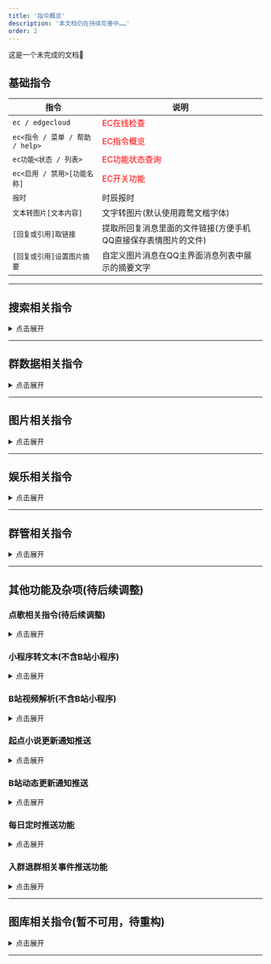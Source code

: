 ```yaml
---
title: '指令概览'
description: '本文档仍在持续完善中……'
order: 2
---
```



<Aside type='tip' title='提示'>这是一个未完成的文档🤨</Aside>

## 基础指令

| 指令 | 说明 |
| --- | --- |
| `ec / edgecloud` | <font color="red">EC在线检查</font> |
| `ec<指令 / 菜单 / 帮助 / help>` | <font color="red">EC指令概览</font> |
| `ec功能<状态 / 列表>` | <font color="red">EC功能状态查询</font> |
| `ec<启用 / 禁用>[功能名称]` | <font color="red">EC开关功能</font> |
| `报时` | 时辰报时 |
| `文本转图片[文本内容]` | 文字转图片(默认使用霞鹜文楷字体) |
| `[回复或引用]取链接` | 提取所回复消息里面的文件链接(方便手机QQ直接保存表情图片的文件) |
| `[回复或引用]设置图片摘要` | 自定义图片消息在QQ主界面消息列表中展示的摘要文字 |

---

## 搜索相关指令

<details>
<summary>点击展开</summary>

<Aside type='note' title='笔记'>
这部分指令功能，虽然很简单且如今几乎无人使用，但却是五年前EC诞生的起因，这也是EC的第一个功能。
</Aside>

| 指令 | 说明 |
| --- | --- |
| `<谷歌 / 百度 / 必应 / 搜狗 / 夸克>搜索 [搜索内容]` | 各大搜索引擎搜索 |
| `<贴吧 / 知乎 / 微博 / 豆瓣 / 小红书>搜索 [搜索内容]` | 部分社交平台搜索 |
| `<nga / github / b站 / 起点 / 乐乎>搜索 [搜索内容]` | 部分论坛网站搜索 |
| `<微信 / 淘宝 / 京东 / steam>搜索 [搜索内容]` | 部分平台搜索 |
| `百科搜索 [搜索内容]` | 萌娘百科搜索 |
| `果核搜索 [搜索内容]` | 果核剥壳搜索 |
| `423搜索 [搜索内容]` | 423Down搜索 |

_注1：如果你发现某些搜索指令已经失效不再可用，或者希望新增某些(比如搜索引擎/社区/论坛等)快捷搜索指令(仅支持Get方式)，可以向EC管理员反馈。_
_注2：群内发送指令“搜索”可单独查看搜索相关指令。_

</details>

---

## 群数据相关指令

<details>
<summary>点击展开</summary>

<Aside type='note' title='笔记'>
数据统计是EC当前绝大部分功能的核心与基石。
</Aside>

| 指令 | 说明 |
| --- | --- |
| `<今日 / 昨日 / 本周 / 上周 / 本月 / 今年 / 总>发言榜` | 发言排行榜查询(本群+跨群) |
| `连续发言榜` | 连续发言榜(本群+跨群) |
| `积累发言榜` | 积累发言榜(本群+跨群) |
| `近[数字]日发言榜` | 近X日发言榜(本群+跨群) |
| `[数字]月[数字]日发言榜` | 查某一天发言榜(本群+跨群) |
|  |  |
| `综合查询` | 个人数据汇总查询(查询速度慢) |
| `群等级统计` | 群等级统计(本群+跨群) |
| `发言人数统计` | 发言人数统计(本群+跨群) |
| `发言条数统计` | 发言条数统计(本群+跨群) |
|  |  |
| `本群<今日 / 昨日 / 本周 / 上周 / 本月 / 上月 / 今年 / 去年>词云` | 指定时间段的本群词云图片生成 |
| `我的<今日 / 昨日 / 本周 / 上周 / 本月 / 上月 / 今年 / 去年>词云` | 指定时间段的个人词云图片生成 |

_注1：此功能需要EC·α和EC·β共同协作才能正常使用，请确保EC·α和EC·β都在群内且正常运行。_  
_注2：群内发送指令“群数据”可单独查看群数据相关指令。_  
_注3：词云功能由项目[WordCloud](https://github.com/Hellobaka/WordCloud)提供，以年为单位生成词云时的速度较慢，有时候可能会需要一分钟以上，请耐心等待，尽量不要在短时间内连续发送多次词云相关指令。_

</details>

---

## 图片相关指令

<details>
<summary>点击展开</summary>

<Aside type='note' title='笔记'>
忽略前面的嘉然和动物图吧，让我们一起看看今天的卫星云图和新闻。
</Aside>

| 指令 | 说明 |
| --- | --- |
| `<猫 / 狗 / 鸟>图` | 返回一张对应类型的图片 |
| `嘉然` | 返回一张嘉然的表情包或图片 |
| `嘉然评论区` | 返回一张嘉然评论区的图片 |
| `嘉然小作文` | 返回一张嘉然小作文的图片 |
|  |  |
| `摸鱼日历` | 返回一张摸鱼人日历的图片 |
| `今日新闻` | 返回一张每天60秒新闻的图片 |
| `今日天气` | 中央气象台天气简报 |
| `今日热榜` | 各平台热搜榜单聚合展示 |
|  |  |
| `云图中国` | 风云4号卫星中国区域云图 |
| `云图地球` | 风云4号卫星地球全圆盘云图 |
| `云图中国视频` | 中国区域云图近24小时变化视频 |
| `云图地球视频` | 地球全圆盘云图近24小时变化视频 |

_注1：对于单个QQ，以上指令限制每分钟使用一次。_

</details>

---

## 娱乐相关指令

<details>
<summary>点击展开</summary>

<Aside type='caution' title='警告'>这里的指令很容易让其他群友跟风使用刷屏，请谨慎决定是否在群内使用</Aside>

| 指令 | 说明 |
| --- | --- |
| `漂流瓶` | 漂流瓶功能指令 |
| `今日运势` | fortune今日运势(每天05:00后可用) |
| `今日运势排行榜` | fortune今日运势排行榜 |
| `今日<老婆 / 老公>` | 一群一天一夫一妻制群老婆(随机抽取) |
| `<结婚 / 民政局 / 群老婆>列表` | 群老婆列表 |
| `今天吃什么` | 今天吃什么(根据当前时间返回结果) |
| `早 / 早安 / 早上好` | 早安指令(每天04:00-12:00可用) |
| `晚 / 晚安 / 晚上好` | 晚安指令(每天18:00-次日4:00可用) |

_注1：以上部分指令需要群管理员通过开关类指令进行启用后方可使用。_

</details>

---

## 群管相关指令

<details>
<summary>点击展开</summary>

<Aside type='note' title='冷知识 '>
当你被禁言后，可以在群里发送指令“解禁我”让EC帮你解除禁言状态，  
慷慨的EC是不会拒绝帮助群友的，当然，前提是EC得有群管理员权限。
</Aside>

| 指令 | 说明 |
| --- | --- |
| `禁我[禁言时间(见注1)]` | 自助禁言 |
| `解禁我` | 自助解禁 |
| `禁言[@群友][禁言时间]` | 禁言群员 |
| `随机禁言[@群友][禁言时间]` | 随机禁言群员 |
| `<解禁 / 解除禁言>[@群友]` | 解除禁言 |
| `踢[@群友]` | 踢出群员 |
| `永久踢[@群友]` | 永久踢出群员 |
| `改名片[名片内容]` | 改自己名片 |
|  |  |
| `申请头衔[头衔内容]` | 申请群头衔 |
| `给头衔[@群友][头衔内容(可不填)]` | 给群头衔 |
| `上管理[@群友]` | 增加群管理员 |
| `下管理[@群友]` | 取消群管理员 |
|  |  |
| `投票禁言[@群友][禁言时间]` | 发起投票禁言 |  
| `投成票[投票编号]` | 投赞成票 |  
| `反对票[投票编号]` | 投反对票 |  
| `弃权票[投票编号]` | 投弃权票 |  
| `乐子票[投票编号]` | 投乐子票 |  
| `一票否决票[投票编号]` | 投一票否决票(群管理员权限) |

_注1：上面的[禁言时间]变量，单位为分钟，最大值为43200，超出43200按43200算，均可以不填，有默认值；上面的[@群友]变量，均支持同时@多个群友。_  
_注2：以上所有指令均需要EC拥有群管理员或以上权限，且只能在群内使用，部分指令需要指令使用者拥有管理员及以上权限。_  
_注3：由于EC·α和EC·β每隔一段时间会轮流换号值班，因此，如果需要稳定长期的使用群管功能，得同时给EC·α和EC·β群管理员权限才行，介意勿用。_  
_注4：推荐只给EC群管理权限，强烈不建议长期给EC群主权限(很麻烦)。_  
_注5：如果你给了机器人群主权限后需要再收回群主权限的话，请点击[QQ恢复官方网站](https://huifu.qq.com/)进行恢复。_  
_注6：群内发送指令“群管”可单独查看群管相关指令。_

</details>

---

## 其他功能及杂项(待后续调整)

### 点歌相关指令(待后续调整)

<details>
<summary>点击展开</summary>

<Aside type='note' title='笔记'>
以下点歌相关的指令，都需要加空格，语言点歌会比较慢，需要等一下。
</Aside>

| 点歌操作 | |
| --- | --- |
| `点歌 [歌曲名] [歌曲作者名(选填)]` | 点歌(自动搜索所有源并选择最佳来源) |
| `语音点歌 [歌曲名] [歌曲作者名(选填)]` | 以语音的形式点歌(转码速度慢，可能失败) |

_注1：对于只用歌曲名搜不到自己想要的歌曲的情况，在歌曲名后面加上歌曲作者名就能更精确的查找了。_  
_注2：点歌功能由项目[MiraiSongPlugin](https://github.com/khjxiaogu/MiraiSongPlugin)提供。_

</details>

### 小程序转文本(不含B站小程序)

<details>
<summary>点击展开</summary>

<Aside type='note' title='笔记'>
EC的管理员很讨厌小程序，但更多的群友却已经接受了小程序，因此这个功能也就不再默认启用。
</Aside>

此功能默认禁用，启用后的效果为：

在群友往群内分享了知乎、微博之类的小程序消息时，EC会返回对应的网页链接，使有需要或者讨厌小程序的群友能够选择不打开小程序直接通过链接在网页浏览。

</details>

### B站视频解析(不含B站小程序)

<details>
<summary>点击展开</summary>

<Aside type='caution' title='警告'>
不要问EC管理员能不能取消展示热评，因为他就是为了展示热评才写的这个功能。  
不喜欢可以直接禁用此功能，对全群或对个人都是可以设置禁用的。
</Aside>

此功能对群默认禁用，但个人可以通过@EC 使用，启用后的效果为：

在群友往群内分享了B站视频的链接、BV号或小程序消息时，EC会返回对应的干净链接和前三个热评，方便群友快速了解视频内容和去除B站默认分享链接里面的追踪参数。

</details>

### 起点小说更新通知推送

<details>
<summary>点击展开</summary>

<Aside type='note' title='笔记'>
起点的反爬实在是很严格，EC目前是通过循环获取书架数据来判断更新，  
但此方案其实也不是特别稳定，如果有大佬有更好的方案，欢迎联系EC管理员讨论。
</Aside>

| 起点更新通知推送订阅指令列表 |
| --- |
| `起点更新通知推送订阅查询` |
| `添加起点更新通知推送订阅[书籍ID]` |
| `取消起点更新通知推送订阅[书籍ID]` |
| `[回复引用]以后艾特我` |
| `[回复引用]以后不用艾特我` |

此功能默认禁用，启用后的效果为：

当群内订阅的起点小说更新新章节之后，EC会在群内发送章节更新通知，同时允许群友将直接加入EC的艾特通知列表。

_注1：此功能仅建议更新时间不规律且每天更新次数不多的书籍使用_  
_注2：增删艾特之所以需要回复引用更新通知消息，是因为EC需要通过引用消息的内容来判定具体是那本书需要增删艾特。_  
_注3：由于起点的反爬策略严格，EC只能每分钟检查一次更新，因此当最新章节更新后，群内的起点更新通知推送可能会有1-60秒左右的延迟。_  
_注4：在书籍列表已有的书籍，可直接通过书籍ID添加订阅，如果需要订阅列表中没有的书籍，需要把书名提供给EC管理员进行添加。_

</details>

### B站动态更新通知推送

<details>
<summary>点击展开</summary>

<Aside type='note' title='笔记'>
此功能是一个大佬写的，UI非常美观，只有EC管理员很遗憾没有热评。
</Aside>

| 起点更新通知推送订阅指令列表 |
| --- |
| `b站动态更新通知推送订阅查询` |
| `添加b站动态更新通知推送订阅[b站用户UID]` |
| `取消b站动态更新通知推送订阅[b站用户UID]` |
| `搜索b站动态[动态ID]` |
| `获取b站最新动态[b站用户UID]` |

此功能默认禁用，启用后的效果为：

当群内订阅的B站用户更新了动态(包括直播和视频等)之后，EC会在群内发送动态更新通知。

_注1：此功能由项目[BilibiliDynamicMiraiPlugin](https://github.com/Colter23/bilibili-dynamic-mirai-plugin)提供_

</details>

### 每日定时推送功能

<details>
<summary>点击展开</summary>

<Aside type='caution' title='警告'>
机器人在短时间内主动向多个群发送消息，在腾讯系统里面其实是一个高风险的行为，  
因此即便是启用了此功能的群，如果昨日的群发言数不能达标，EC次日也不会进行推送,  
以此尽量减少推送群的数量。
</Aside>

| 推送类型 | 每日推送时间 |
| --- | --- |
| 每天60S新闻图片+云图视频推送 | 08:22左右 |
| 中央气象台今日天气简报推送 | 09:00左右 |
| 群聊发言榜图片+词云图片定时推送 | 22:00左右 |

以上三个推送类型均默认禁用，启用且昨日群发言数达标后次日才会推送，效果为：

定时发送以上类型的内容

</details>

### 入群退群相关事件推送功能

<details>
<summary>点击展开</summary>

<Aside type='note' title='笔记'>
这部分的文案，其实都是可以自定义的。
</Aside>

| 推送类型 |
| --- |
| 入群欢迎 |
| 申请入群 |
| 踢出提示 |
| 退群欢送 |

以上推送类型对大部分群友均默认禁用，启用后的效果为：

对发言数达标或已经加入过隔壁群的群友，会在其入群或退群的时候，额外生成一张综合查询图片

</details>

---

## 图库相关指令(暂不可用，待重构)

<details>
<summary>点击展开</summary>

<Aside type='danger' title='错误'>别看了，没修好😡</Aside>

| 指令 | 说明 |
| --- | --- |
| `图库列表` | 查看所有图库名 |
| `创建图库[图库名]` | 创建本群图库 |
| `创建跨群图库[图库名]` | 创建跨群图库 |
| `删除图库[图库名]` | 删除本群图库 |
| `删除跨群图库[图库名]` | 删除跨群图库 |
| `图库[图库名]增加上传黑名单<@群友 / QQ号>` | 增加图库上传黑名单 |
| `图库[图库名]删除上传黑名单<@群友 / QQ号>` | 删除图库上传黑名单 |
| `图库[图库名]增加提取黑名单<@群友 / QQ号>` | 增加图库提取黑名单 |
| `图库[图库名]删除提取黑名单<@群友 / QQ号>` | 删除图库提取黑名单 |
| `上传图库[图库名][图片]` | 上传图库图片(优先上传到本群图库) |
| `上传跨群图库[图库名][图片]` | 上传跨群图库图片(直接上传到跨群图库) |
| `提取图库[图库名]` | 提取图库图片(优先从本群图库提取) |
| `提取跨群图库[图库名]` | 提取跨群图库图片(直接从跨群图库提取图片) |
| `查询图库[图库名]` | 查询图库数据(优先查询本群图库) |
| `查询跨群图库[图库名]` | 查询图库数据(直接查询跨群图库) |

_注1：图库内的图片均为群友自行上传，与EC无关。_  
_注2：图库名仅允许为2~20个字符(一个汉字占两个字符)的汉字、字母、数字或下划线。_  
_注3：禁止上传违规图片，违者将被列入图库功能的黑名单。_  
_注4：上传图库指令后面可直接加上图片，也可以先发指令再发图，支持连续上传多张图片。_  
_注5：“优先本群图库”是指，当存在同名的本群图库和跨群图库时，会优先匹配返回本群图库的结果，而不会返回跨群图库的结果，只有当不存在本群图库时，才会返回跨群图库的结果。_  
_注6：群内发送指令“图库”可单独查看图库相关指令。_

</details>

---


